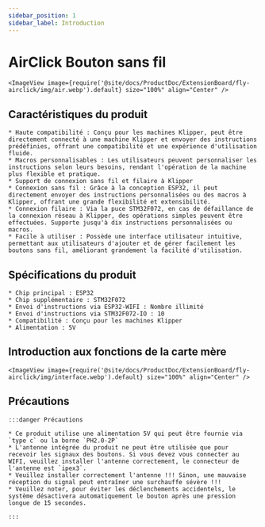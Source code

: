 ```yaml
---
sidebar_position: 1
sidebar_label: Introduction
---
```




# AirClick Bouton sans fil
    <ImageView image={require('@site/docs/ProductDoc/ExtensionBoard/fly-airclick/img/air.webp').default} size="100%" align="Center" />



## Caractéristiques du produit

    * Haute compatibilité : Conçu pour les machines Klipper, peut être directement connecté à une machine Klipper et envoyer des instructions prédéfinies, offrant une compatibilité et une expérience d'utilisation fluide.
    * Macros personnalisables : Les utilisateurs peuvent personnaliser les instructions selon leurs besoins, rendant l'opération de la machine plus flexible et pratique.
    * Support de connexion sans fil et filaire à Klipper
    * Connexion sans fil : Grâce à la conception ESP32, il peut directement envoyer des instructions personnalisées ou des macros à Klipper, offrant une grande flexibilité et extensibilité.
    * Connexion filaire : Via la puce STM32F072, en cas de défaillance de la connexion réseau à Klipper, des opérations simples peuvent être effectuées. Supporte jusqu'à dix instructions personnalisées ou macros.
    * Facile à utiliser : Possède une interface utilisateur intuitive, permettant aux utilisateurs d'ajouter et de gérer facilement les boutons sans fil, améliorant grandement la facilité d'utilisation.

## Spécifications du produit

    * Chip principal : ESP32
    * Chip supplémentaire : STM32F072
    * Envoi d'instructions via ESP32-WIFI : Nombre illimité
    * Envoi d'instructions via STM32F072-IO : 10
    * Compatibilité : Conçu pour les machines Klipper
    * Alimentation : 5V

## Introduction aux fonctions de la carte mère
    <ImageView image={require('@site/docs/ProductDoc/ExtensionBoard/fly-airclick/img/interface.webp').default} size="100%" align="Center" />

## Précautions

    :::danger Précautions

    * Ce produit utilise une alimentation 5V qui peut être fournie via `type c` ou la borne `PH2.0-2P`
    * L'antenne intégrée du produit ne peut être utilisée que pour recevoir les signaux des boutons. Si vous devez vous connecter au WIFI, veuillez installer l'antenne correctement, le connecteur de l'antenne est `ipex3`.
    * Veuillez installer correctement l'antenne !!! Sinon, une mauvaise réception du signal peut entraîner une surchauffe sévère !!!
    * Veuillez noter, pour éviter les déclenchements accidentels, le système désactivera automatiquement le bouton après une pression longue de 15 secondes.

    :::